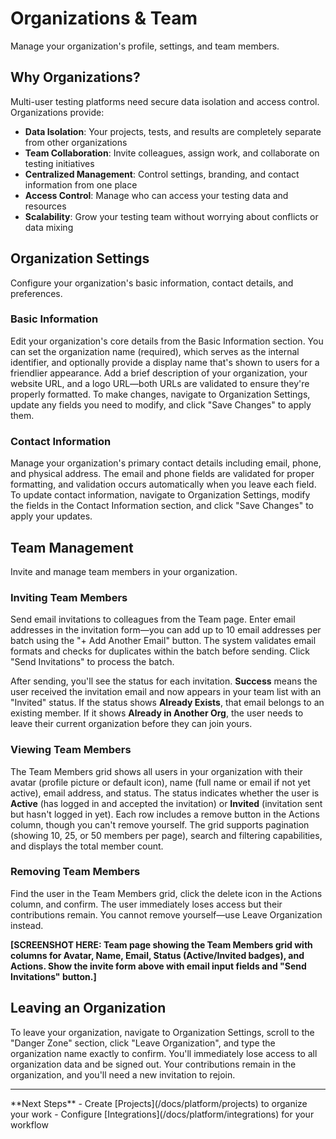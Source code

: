 # Organizations & Team

Manage your organization's profile, settings, and team members.

## Why Organizations?

Multi-user testing platforms need secure data isolation and access control. Organizations provide:

- **Data Isolation**: Your projects, tests, and results are completely separate from other organizations
- **Team Collaboration**: Invite colleagues, assign work, and collaborate on testing initiatives
- **Centralized Management**: Control settings, branding, and contact information from one place
- **Access Control**: Manage who can access your testing data and resources
- **Scalability**: Grow your testing team without worrying about conflicts or data mixing

## Organization Settings

Configure your organization's basic information, contact details, and preferences.

### Basic Information

Edit your organization's core details from the Basic Information section. You can set the organization name (required), which serves as the internal identifier, and optionally provide a display name that's shown to users for a friendlier appearance. Add a brief description of your organization, your website URL, and a logo URL—both URLs are validated to ensure they're properly formatted. To make changes, navigate to Organization Settings, update any fields you need to modify, and click "Save Changes" to apply them.

### Contact Information

Manage your organization's primary contact details including email, phone, and physical address. The email and phone fields are validated for proper formatting, and validation occurs automatically when you leave each field. To update contact information, navigate to Organization Settings, modify the fields in the Contact Information section, and click "Save Changes" to apply your updates.

## Team Management

Invite and manage team members in your organization.

### Inviting Team Members

Send email invitations to colleagues from the Team page. Enter email addresses in the invitation form—you can add up to 10 email addresses per batch using the "+ Add Another Email" button. The system validates email formats and checks for duplicates within the batch before sending. Click "Send Invitations" to process the batch.

After sending, you'll see the status for each invitation. **Success** means the user received the invitation email and now appears in your team list with an "Invited" status. If the status shows **Already Exists**, that email belongs to an existing member. If it shows **Already in Another Org**, the user needs to leave their current organization before they can join yours.

### Viewing Team Members

The Team Members grid shows all users in your organization with their avatar (profile picture or default icon), name (full name or email if not yet active), email address, and status. The status indicates whether the user is **Active** (has logged in and accepted the invitation) or **Invited** (invitation sent but hasn't logged in yet). Each row includes a remove button in the Actions column, though you can't remove yourself. The grid supports pagination (showing 10, 25, or 50 members per page), search and filtering capabilities, and displays the total member count.

### Removing Team Members

Find the user in the Team Members grid, click the delete icon in the Actions column, and confirm. The user immediately loses access but their contributions remain. You cannot remove yourself—use Leave Organization instead.

**[SCREENSHOT HERE: Team page showing the Team Members grid with columns for Avatar, Name, Email, Status (Active/Invited badges), and Actions. Show the invite form above with email input fields and "Send Invitations" button.]**

## Leaving an Organization

To leave your organization, navigate to Organization Settings, scroll to the "Danger Zone" section, click "Leave Organization", and type the organization name exactly to confirm. You'll immediately lose access to all organization data and be signed out. Your contributions remain in the organization, and you'll need a new invitation to rejoin.

---

<Callout type="default">
  **Next Steps**
  - Create [Projects](/docs/platform/projects) to organize your work
  - Configure [Integrations](/docs/platform/integrations) for your workflow
</Callout>

